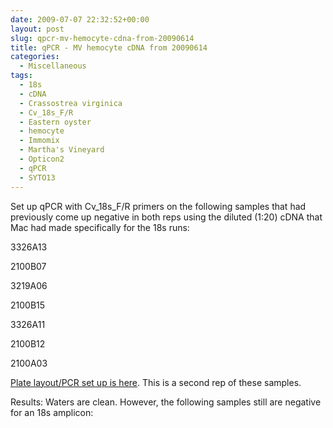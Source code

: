 ```yaml
---
date: 2009-07-07 22:32:52+00:00
layout: post
slug: qpcr-mv-hemocyte-cdna-from-20090614
title: qPCR - MV hemocyte cDNA from 20090614
categories:
  - Miscellaneous
tags:
  - 18s
  - cDNA
  - Crassostrea virginica
  - Cv_18s_F/R
  - Eastern oyster
  - hemocyte
  - Immomix
  - Martha's Vineyard
  - Opticon2
  - qPCR
  - SYTO13
---
```


Set up qPCR with Cv_18s_F/R primers on the following samples that had previously come up negative in both reps using the diluted (1:20) cDNA that Mac had made specifically for the 18s runs:

3326A13

2100B07

3219A06

2100B15

3326A11

2100B12

2100A03

[Plate layout/PCR set up is here](https://eagle.fish.washington.edu/Arabidopsis/Notebook%20Workup%20Files/20090706-01.jpg). This is a second rep of these samples.

Results: Waters are clean. However, the following samples still are negative for an 18s amplicon:

